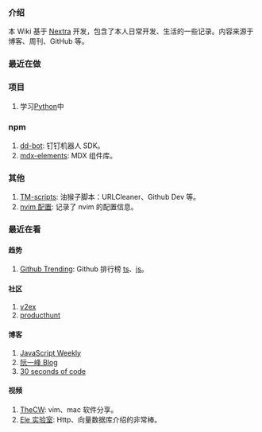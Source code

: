### 介绍

本 Wiki 基于 [Nextra](./Website/Nextra.mdx) 开发，包含了本人日常开发、生活的一些记录。内容来源于博客、周刊、GitHub 等。

### 最近在做

### 项目

1. 学习[Python](./Development/Python.mdx)中

### npm

1. [dd-bot](https://www.npmjs.com/package/dd-bot): 钉钉机器人 SDK。<Badge github="https://github.com/try-to-fly/dingtalk-bot" npm="dd-bot" />
2. [mdx-elements](https://mdx.dev-hub.top/): MDX 组件库。<Badge github="https://github.com/try-to-fly/mdx-components" npm="mdx-elements" />

### 其他

1. [TM-scripts](https://github.com/try-to-fly/TM-scripts): 油猴子脚本：URLCleaner、Github Dev 等。
2. [nvim 配置](https://github.com/try-to-fly/init.vim): 记录了 nvim 的配置信息。

### 最近在看

#### 趋势

1.  [Github Trending](https://github.com/trending): Github 排行榜 [ts](https://github.com/trending/typescript?since=daily)、[js](https://github.com/trending/javascript?since=daily)。

#### 社区

1. [v2ex](https://v2ex.com/)
2. [producthunt](https://www.producthunt.com/)

#### 博客

1. [JavaScript Weekly](https://javascriptweekly.com/)
2. [阮一峰 Blog](https://www.ruanyifeng.com/blog/)
3. [30 seconds of code](https://www.30secondsofcode.org/)

#### 视频

1. [TheCW](https://space.bilibili.com/13081489/): vim、mac 软件分享。
2. [Ele 实验室](https://space.bilibili.com/481434238): Http、向量数据库介绍的非常棒。